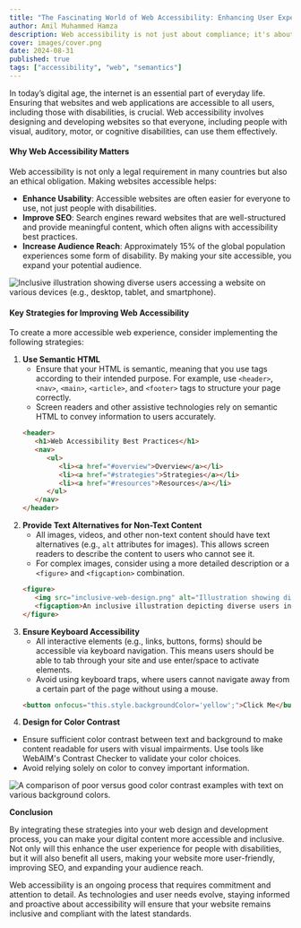 ```yaml
---
title: "The Fascinating World of Web Accessibility: Enhancing User Experience for Everyone"
author: Amil Muhammed Hamza
description: Web accessibility is not just about compliance; it's about creating inclusive digital spaces where everyone, regardless of their abilities, can interact with content seamlessly. In this article, we explore key strategies and techniques to improve web accessibility, complete with visual examples, code snippets, and best practices.
cover: images/cover.png
date: 2024-08-31
published: true
tags: ["accessibility", "web", "semantics"]
---
```


In today’s digital age, the internet is an essential part of everyday life. Ensuring that websites and web applications are accessible to all users, including those with disabilities, is crucial. Web accessibility involves designing and developing websites so that everyone, including people with visual, auditory, motor, or cognitive disabilities, can use them effectively.

#### **Why Web Accessibility Matters**

Web accessibility is not only a legal requirement in many countries but also an ethical obligation. Making websites accessible helps:

* **Enhance Usability**: Accessible websites are often easier for everyone to use, not just people with disabilities.
* **Improve SEO**: Search engines reward websites that are well-structured and provide meaningful content, which often aligns with accessibility best practices.
* **Increase Audience Reach**: Approximately 15% of the global population experiences some form of disability. By making your site accessible, you expand your potential audience.

![Inclusive illustration showing diverse users accessing a website on various devices (e.g., desktop, tablet, and smartphone).](images/inclusive-web-users.jpeg)

#### **Key Strategies for Improving Web Accessibility**

To create a more accessible web experience, consider implementing the following strategies:

1. **Use Semantic HTML**
   * Ensure that your HTML is semantic, meaning that you use tags according to their intended purpose. For example, use `<header>`, `<nav>`, `<main>`, `<article>`, and `<footer>` tags to structure your page correctly.
   * Screen readers and other assistive technologies rely on semantic HTML to convey information to users accurately.
   ```html
   <header>
      <h1>Web Accessibility Best Practices</h1>
      <nav>
         <ul>
            <li><a href="#overview">Overview</a></li>
            <li><a href="#strategies">Strategies</a></li>
            <li><a href="#resources">Resources</a></li>
         </ul>
      </nav>
   </header>
   ```
2. **Provide Text Alternatives for Non-Text Content**
   * All images, videos, and other non-text content should have text alternatives (e.g., `alt` attributes for images). This allows screen readers to describe the content to users who cannot see it.
   * For complex images, consider using a more detailed description or a `<figure>` and `<figcaption>` combination.&#x9;
   ```html
   <figure>
      <img src="inclusive-web-design.png" alt="Illustration showing diverse users accessing the web" />
      <figcaption>An inclusive illustration depicting diverse users interacting with digital content.</figcaption>
   </figure>
   ```
3. **Ensure Keyboard Accessibility**
   * All interactive elements (e.g., links, buttons, forms) should be accessible via keyboard navigation. This means users should be able to tab through your site and use enter/space to activate elements.
   * Avoid using keyboard traps, where users cannot navigate away from a certain part of the page without using a mouse.
   ```html
   <button onfocus="this.style.backgroundColor='yellow';">Click Me</button>
   ```
4. **Design for Color Contrast**

* Ensure sufficient color contrast between text and background to make content readable for users with visual impairments. Use tools like WebAIM's Contrast Checker to validate your color choices.
* Avoid relying solely on color to convey important information.

![A comparison of poor versus good color contrast examples with text on various background colors.](images/color-contrast.jpeg)

**Conclusion**

By integrating these strategies into your web design and development process, you can make your digital content more accessible and inclusive. Not only will this enhance the user experience for people with disabilities, but it will also benefit all users, making your website more user-friendly, improving SEO, and expanding your audience reach.

Web accessibility is an ongoing process that requires commitment and attention to detail. As technologies and user needs evolve, staying informed and proactive about accessibility will ensure that your website remains inclusive and compliant with the latest standards.
